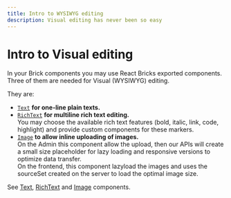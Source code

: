 ```yaml
---
title: Intro to WYSIWYG editing
description: Visual editing has never been so easy
---
```



# Intro to Visual editing

In your Brick components you may use React Bricks exported components.  
Three of them are needed for Visual (WYSIWYG) editing.

They are:

- [`Text`](/api-reference/visual-components/text) **for one-line plain texts.**
- [`RichText`](/api-reference/visual-components/rich-text) **for multiline rich text editing.**  
  You may choose the available rich text features (bold, italic, link, code, highlight) and provide custom components for these markers.
- [`Image`](/api-reference/visual-components/image) **to allow inline uploading of images.**  
  On the Admin this component allow the upload, then our APIs will create a small size placeholder for lazy loading and responsive versions to optimize data transfer.  
  On the frontend, this component lazyload the images and uses the sourceSet created on the server to load the optimal image size.

See [Text](/api-reference/visual-components/text), [RichText](/api-reference/visual-components/rich-text) and [Image](/api-reference/visual-components/image) components.
